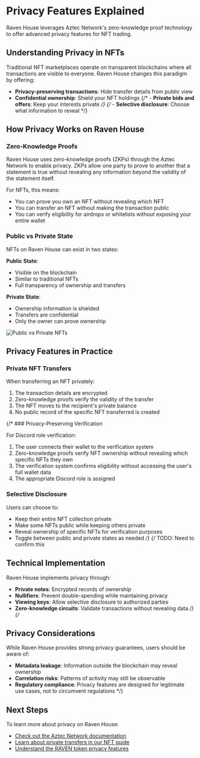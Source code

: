 # Privacy Features Explained

Raven House leverages Aztec Network's zero-knowledge proof technology to offer advanced privacy features for NFT trading.

## Understanding Privacy in NFTs

Traditional NFT marketplaces operate on transparent blockchains where all transactions are visible to everyone. Raven House changes this paradigm by offering:

- **Privacy-preserving transactions**: Hide transfer details from public view
- **Confidential ownership**: Shield your NFT holdings
{/* - **Private bids and offers**: Keep your interests private */}
{/* - **Selective disclosure**: Choose what information to reveal */}
## How Privacy Works on Raven House

### Zero-Knowledge Proofs

Raven House uses zero-knowledge proofs (ZKPs) through the Aztec Network to enable privacy. ZKPs allow one party to prove to another that a statement is true without revealing any information beyond the validity of the statement itself.

For NFTs, this means:

- You can prove you own an NFT without revealing which NFT
- You can transfer an NFT without making the transaction public
- You can verify eligibility for airdrops or whitelists without exposing your entire wallet

### Public vs Private State

NFTs on Raven House can exist in two states:

**Public State**:
- Visible on the blockchain
- Similar to traditional NFTs
- Full transparency of ownership and transfers

**Private State**:
- Ownership information is shielded
- Transfers are confidential
- Only the owner can prove ownership

![Public vs Private NFTs](/img/docs/public-private.png)

## Privacy Features in Practice

### Private NFT Transfers

When transferring an NFT privately:

1. The transaction details are encrypted
2. Zero-knowledge proofs verify the validity of the transfer
3. The NFT moves to the recipient's private balance
4. No public record of the specific NFT transferred is created

{/* ### Privacy-Preserving Verification

For Discord role verification:

1. The user connects their wallet to the verification system
2. Zero-knowledge proofs verify NFT ownership without revealing which specific NFTs they own
3. The verification system confirms eligibility without accessing the user's full wallet data
4. The appropriate Discord role is assigned

### Selective Disclosure

Users can choose to:

- Keep their entire NFT collection private
- Make some NFTs public while keeping others private
- Reveal ownership of specific NFTs for verification purposes
- Toggle between public and private states as needed */}
{/* 
TODO: Need to confirm this
## Technical Implementation

Raven House implements privacy through:

- **Private notes**: Encrypted records of ownership
- **Nullifiers**: Prevent double-spending while maintaining privacy
- **Viewing keys**: Allow selective disclosure to authorized parties
- **Zero-knowledge circuits**: Validate transactions without revealing data */}
{/* 
## Privacy Considerations

While Raven House provides strong privacy guarantees, users should be aware of:

- **Metadata leakage**: Information outside the blockchain may reveal ownership
- **Correlation risks**: Patterns of activity may still be observable
- **Regulatory compliance**: Privacy features are designed for legitimate use cases, not to circumvent regulations */}

## Next Steps

To learn more about privacy on Raven House:

- [Check out the Aztec Network documentation](/concepts/aztec)
- [Learn about private transfers in our NFT guide](/guides/nfts)
- [Understand the RAVEN token privacy features](/concepts/tokens)